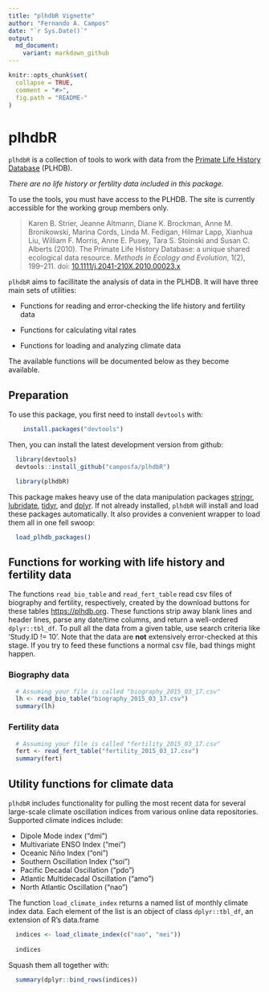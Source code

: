 ```yaml
---
title: "plhdbR Vignette"
author: "Fernando A. Campos"
date: "`r Sys.Date()`"
output:
  md_document:
    variant: markdown_github
---
```


```r
knitr::opts_chunk$set(
  collapse = TRUE,
  comment = "#>",
  fig.path = "README-"
)
```

# plhdbR

`plhdbR` is a collection of tools to work with data from the [Primate Life History Database](https://plhdb.org/) (PLHDB).

_There are no life history or fertility data included in this package._

To use the tools, you must have access to the PLHDB. The site is currently accessible for the working group members only.

>Karen B. Strier, Jeanne Altmann, Diane K. Brockman, Anne M. Bronikowski, Marina Cords, Linda M. Fedigan, Hilmar Lapp, Xianhua Liu, William F. Morris, Anne E. Pusey, Tara S. Stoinski and Susan C. Alberts (2010). The Primate Life History Database: a unique shared ecological data resource. _Methods in Ecology and Evolution_, 1(2), 199–211. doi: [10.1111/j.2041-210X.2010.00023.x](http://doi.org/10.1111/j.2041-210X.2010.00023.x)


`plhdbR` aims to facillitate the analysis of data in the PLHDB. It will have three main sets of utilities:

* Functions for reading and error-checking the life history and fertility data

* Functions for calculating vital rates

* Functions for loading and analyzing climate data

The available functions will be documented below as they become available.


## Preparation

To use this package, you first need to install `devtools` with:
```r
    install.packages("devtools")
```

Then, you can install the latest development version from github:

```r
  library(devtools)
  devtools::install_github("camposfa/plhdbR")
```

```r
  library(plhdbR)
```

This package makes heavy use of the data manipulation packages [stringr](http://cran.r-project.org/package=stringr), [lubridate](http://cran.r-project.org/package=lubridate), [tidyr](http://cran.r-project.org/package=tidyr), and [dplyr](http://cran.r-project.org/package=dplyr). If not already installed, `plhdbR` will install and load these packages automatically. It also provides a convenient wrapper to load them all in one fell swoop:

```r
  load_plhdb_packages()
```


## Functions for working with life history and fertility data

The functions `read_bio_table` and `read_fert_table` read csv files of biography and fertility, respectively, created by the download buttons for these tables [https://plhdb.org](https://plhdb.org/). These functions strip away blank lines and header lines, parse any date/time columns, and return a well-ordered `dplyr::tbl_df`. To pull all the data from a given table, use search criteria like 'Study.ID != 10'. Note that the data are **not** extensively error-checked at this stage. If you try to feed these functions a normal csv file, bad things might happen.

### Biography data

```r
  # Assuming your file is called "biography_2015_03_17.csv"
  lh <- read_bio_table("biography_2015_03_17.csv")
  summary(lh)
```

### Fertility data

```r
  # Assuming your file is called "fertility_2015_03_17.csv"
  fert <- read_fert_table("fertility_2015_03_17.csv")
  summary(fert)
```


## Utility functions for climate data

`plhdbR` includes functionality for pulling the most recent data for several large-scale climate oscillation indices from various online data repositories. Supported climate indices include:

- Dipole Mode index ("dmi")
- Multivariate ENSO Index ("mei")
- Oceanic Niño Index ("oni")
- Southern Oscillation Index ("soi")
- Pacific Decadal Oscillation ("pdo")
- Atlantic Multidecadal Oscillation ("amo")
- North Atlantic Oscillation ("nao")

The function `load_climate_index` returns a named list of monthly climate index data. Each element of the list is an object of class `dplyr::tbl_df`, an extension of R's data.frame

```r
  indices <- load_climate_index(c("nao", "mei"))
  
  indices
```

Squash them all together with:

```r
  summary(dplyr::bind_rows(indices))
```

